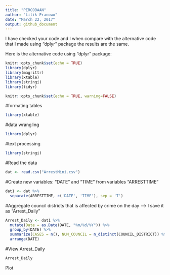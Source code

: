 ```yaml
---
title: "PERCOBAAN"
author: "Lilik Pranowo"
date: "March 22, 2017"
output: github_document
---
```


I have checked your code and I when compare with the alternative code that I made using "dplyr" package the results are the same.

Here is the alternative code using "dplyr" package:
```r
knitr::opts_chunk$set(echo = TRUE)
library(dplyr)
library(magrittr)
library(xtable)
library(stringi)
library(tidyr)

```




```r
knitr::opts_chunk$set(echo = TRUE, warning=FALSE)
```
#formating tables
```r
library(xtable)
```
#data wrangling
```r
library(dplyr)
```
#text processing
```r
library(stringi)
```





#Read the data
```r
dat <- read.csv("ArrestMini.csv")
```



#Create new variables: "DATE" and "TIME" from variables "ARRESTTIME"
```r
dat1 <- dat %>% 
  separate(ARRESTTIME, c('DATE', 'TIME'), sep = 'T')
```

#Aggregate council districts that is affected by crime on the day --> I save it as "Arrest_Daily"
```r
Arrest_Daily <- dat1 %>%
  mutate(Date = as.Date(DATE, "%m/%d/%Y")) %>%
  group_by(DATE) %>%
  summarize(CASES = n(), NUM_COUNCIL = n_distinct(COUNCIL_DISTRICT)) %>%
  arrange(DATE) 
```

#View Arrest_Daily
```r
Arrest_Daily

```
Plot